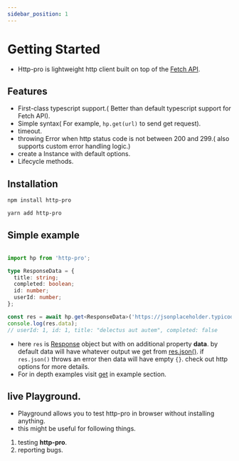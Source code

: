 ```yaml
---
sidebar_position: 1
---
```



# Getting Started

- Http-pro is lightweight http client built on top of the [Fetch API](https://developer.mozilla.org/en-US/docs/Web/API/Fetch_API).

## Features

- First-class typescript support.( Better than default typescript support for Fetch API). 
- Simple syntax( For example, `hp.get(url)` to send get request).
- timeout.
- throwing Error when http status code is not between 200 and 299.( also supports custom error handling logic.)
- create a Instance with default options.
- Lifecycle methods.


## Installation

<Tabs>
<TabItem value="npm" label="npm">

```bash
npm install http-pro
```

</TabItem>
<TabItem value="yarn" label="yarn">

```bash
yarn add http-pro
```

</TabItem>
</Tabs>


## Simple example

```ts

import hp from 'http-pro';

type ResponseData = {
  title: string;
  completed: boolean;
  id: number;
  userId: number;
};

const res = await hp.get<ResponseData>('https://jsonplaceholder.typicode.com/todos/1');
console.log(res.data); 
// userId: 1, id: 1, title: "delectus aut autem", completed: false

```

- here `res` is [Response](https://developer.mozilla.org/en-US/docs/Web/API/Response) object but with on additional property **data**. by default data will have whatever output we get from [res.json()](https://developer.mozilla.org/en-US/docs/Web/API/Response/json). if `res.json()` throws an error then data will have empty `{}`. check out http options for more details.
- For in depth examples visit [get](example/get) in example section.

## live Playground.

- Playground allows you to test http-pro in browser without installing anything.
- this might be useful for following things.
1. testing **http-pro**.
2. reporting bugs.

<PlayGround/>

